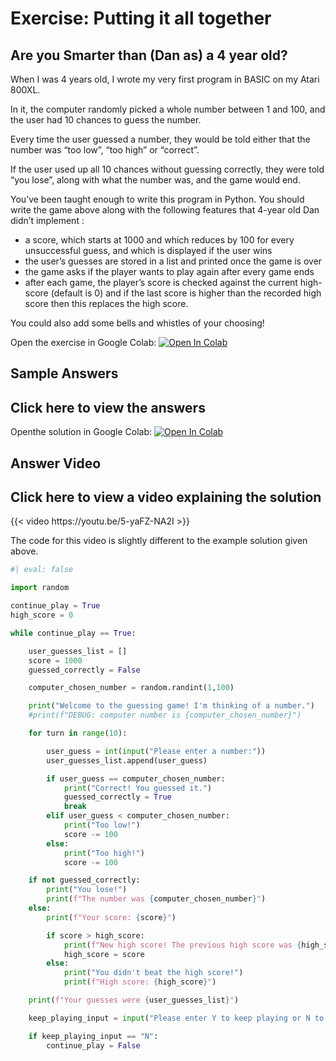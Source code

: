 # Exercise: Putting it all together

## Are you Smarter than (Dan as) a 4 year old?

When I was 4 years old, I wrote my very first program in BASIC on my Atari 800XL.

In it, the computer randomly picked a whole number between 1 and 100, and the user had 10 chances to guess the number.

Every time the user guessed a number, they would be told either that the number was “too low”, “too high” or “correct”.

If the user used up all 10 chances without guessing correctly, they were told “you lose”, along with what the number was, and the game would end.

You’ve been taught enough to write this program in Python.  You should write the game above along with the following features that 4-year old Dan didn’t implement :

- a score, which starts at 1000 and which reduces by 100 for every unsuccessful guess,
and which is displayed if the user wins
- the user’s guesses are stored in a list and printed once the game is over
- the game asks if the player wants to play again after every game ends
- after each game, the player’s score is checked against the current high-score (default is 0) and if the last score is higher than the recorded high score then this replaces the high score.

You could also add some bells and whistles of your choosing!

Open the exercise in Google Colab: <a target="_blank" href="https://colab.research.google.com/gist/Bergam0t/81eec03542933c78e0fedc7ed5918e4a/hsma_6_session_1e_exercise_5.ipynb">
  <img src="https://colab.research.google.com/assets/colab-badge.svg" alt="Open In Colab"/>
</a>

## Sample Answers

:::{.callout-tip collapse="true"}
# Click here to view the answers
Openthe solution in Google Colab: <a target="_blank" href="https://colab.research.google.com/gist/Bergam0t/744f9d266208d56ff1be1fcf06f35b1e/solution-smarter-than-4-year-old-dan.ipynb">
  <img src="https://colab.research.google.com/assets/colab-badge.svg" alt="Open In Colab"/>
</a>
:::

## Answer Video

:::{.callout-tip collapse="true"}
# Click here to view a video explaining the solution
{{< video https://youtu.be/5-yaFZ-NA2I >}}

The code for this video is slightly different to the example solution given above.

```python
#| eval: false

import random

continue_play = True
high_score = 0

while continue_play == True:

    user_guesses_list = []
    score = 1000
    guessed_correctly = False

    computer_chosen_number = random.randint(1,100)

    print("Welcome to the guessing game! I'm thinking of a number.")
    #print(f"DEBUG: computer number is {computer_chosen_number}")

    for turn in range(10):

        user_guess = int(input("Please enter a number:"))
        user_guesses_list.append(user_guess)

        if user_guess == computer_chosen_number:
            print("Correct! You guessed it.")
            guessed_correctly = True
            break
        elif user_guess < computer_chosen_number:
            print("Too low!")
            score -= 100
        else:
            print("Too high!")
            score -= 100

    if not guessed_correctly:
        print("You lose!")
        print(f"The number was {computer_chosen_number}")
    else:
        print(f"Your score: {score}")

        if score > high_score:
            print(f"New high score! The previous high score was {high_score}")
            high_score = score
        else:
            print("You didn't beat the high score!")
            print(f"High score: {high_score}")

    print(f"Your guesses were {user_guesses_list}")

    keep_playing_input = input("Please enter Y to keep playing or N to leave:")

    if keep_playing_input == "N":
        continue_play = False

```
:::
